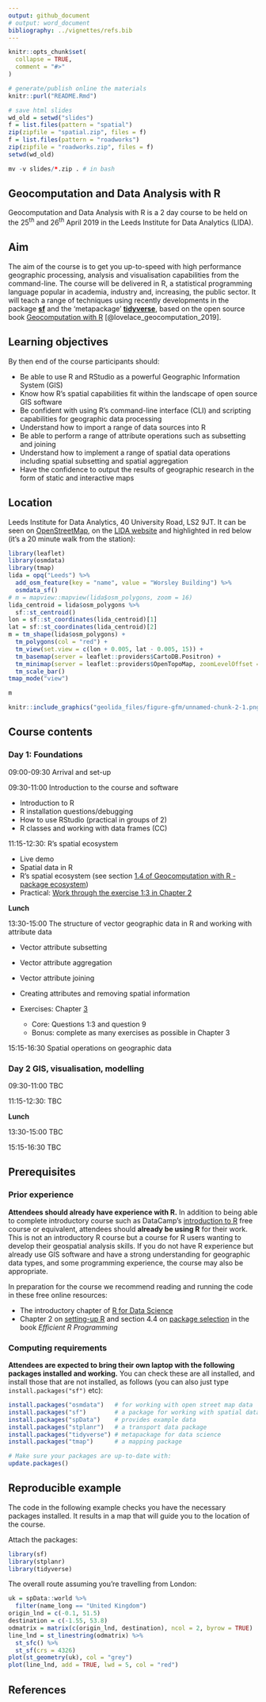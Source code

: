```yaml
---
output: github_document
# output: word_document
bibliography: ../vignettes/refs.bib
---
```


<!-- README.md is generated from README.Rmd. Please edit that file -->

```r
knitr::opts_chunk$set(
  collapse = TRUE,
  comment = "#>"
)
```

```r
# generate/publish online the materials
knitr::purl("README.Rmd")

# save html slides
wd_old = setwd("slides")
f = list.files(pattern = "spatial")
zip(zipfile = "spatial.zip", files = f)
f = list.files(pattern = "roadworks")
zip(zipfile = "roadworks.zip", files = f)
setwd(wd_old)

mv -v slides/*.zip . # in bash
```

## Geocomputation and Data Analysis with R

Geocomputation and Data Analysis with R is a 2 day course to be held on the 25^th^ and 26^th^ April 2019 in the Leeds Institute for Data Analytics (LIDA).

## Aim

The aim of the course is to get you up-to-speed with high performance geographic processing, analysis and visualisation capabilities from the command-line.
The course will be delivered in R, a statistical programming language popular in academia, industry and, increasing, the public sector.
It will teach a range of techniques using recently developments in the package [**sf**](https://github.com/r-spatial/sf) and the 'metapackage' [**tidyverse**](https://www.tidyverse.org/), based on the open source book [Geocomputation with R](https://geocompr.robinlovelace.net/) [@lovelace_geocomputation_2019]. 

## Learning objectives

By then end of the course participants should:

- Be able to use R and RStudio as a powerful Geographic Information System (GIS)
<!-- What the different panels within RStudio are and how to use the view panel interactively -->
- Know how R's spatial capabilities fit within the landscape of open source GIS software
<!-- What are the alternatives to R? -->
<!-- What are it's strengths/weaknesses? -->
<!-- How can R interface to dedicated GIS software like QGIS? -->
- Be confident with using R's command-line interface (CLI) and scripting capabilities for geographic data processing
<!-- autocompletion -->
<!-- using help -->
<!-- knowing where to search and create a reproducible example to ask questions on a community forum -->
<!-- source vs console editor -->
<!-- projects and scripts -->
<!-- functions / algorithms -->
- Understand how to import a range of data sources into R
<!-- read-in a shapefile -->
<!-- write-out a geojson -->
<!-- 7.2 Retrieving open data -->
<!-- 7.3 Geographic data packages -->
<!-- 7.4 Geographic web services -->
<!-- 7.5 File formats -->
<!-- 7.6 Data Input (I) -->
<!-- 7.7 Data output (O) -->
- Be able to perform a range of attribute operations such as subsetting and joining
<!-- 3.2.1 Vector attribute subsetting -->
<!-- 3.2.2 Vector attribute aggregation -->
<!-- 3.2.3 Vector attribute joining -->
<!-- 3.2.4 Creating attributes and removing spatial information -->
- Understand how to implement a range of spatial data operations including spatial subsetting and spatial aggregation
<!-- 4.2.1 Spatial subsetting -->
<!-- 4.2.2 Topological relations -->
<!-- 4.2.3 Spatial joining -->
<!-- 4.2.4 Non-overlapping joins -->
<!-- 4.2.5 Spatial data aggregation -->
- Have the confidence to output the results of geographic research in the form of static and interactive maps
<!--     8.2.1 tmap basics -->
<!--     8.2.2 Map objects -->
<!--     8.2.3 Aesthetics -->
<!--     8.2.4 Color settings -->
<!--     8.2.5 Layouts -->
<!--     8.2.6 Faceted maps -->
<!-- 8.4 Interactive maps -->

## Location

Leeds Institute for Data Analytics, 40 University Road, LS2 9JT.
It can be seen on [OpenStreetMap](https://www.openstreetmap.org/way/84749920), on the [LIDA website](https://lida.leeds.ac.uk/about-lida/contact/) and highlighted in red below (it's a 20 minute walk from the station):

```r
library(leaflet)
library(osmdata)
library(tmap)
lida = opq("Leeds") %>% 
  add_osm_feature(key = "name", value = "Worsley Building") %>% 
  osmdata_sf()
# m = mapview::mapview(lida$osm_polygons, zoom = 16)
lida_centroid = lida$osm_polygons %>% 
  sf::st_centroid()
lon = sf::st_coordinates(lida_centroid)[1]
lat = sf::st_coordinates(lida_centroid)[2]
m = tm_shape(lida$osm_polygons) +
  tm_polygons(col = "red") +
  tm_view(set.view = c(lon + 0.005, lat - 0.005, 15)) +
  tm_basemap(server = leaflet::providers$CartoDB.Positron) +
  tm_minimap(server = leaflet::providers$OpenTopoMap, zoomLevelOffset = -10) +
  tm_scale_bar()
tmap_mode("view")
```

```r
m
```

```r
knitr::include_graphics("geolida_files/figure-gfm/unnamed-chunk-2-1.png")
```

## Course contents

### Day 1: Foundations

09:00-09:30 Arrival and set-up

09:30-11:00 Introduction to the course and software

- Introduction to R
- R installation questions/debugging
- How to use RStudio (practical in groups of 2)
- R classes and working with data frames (CC)

11:15-12:30: R's spatial ecosystem

- Live demo 
- Spatial data in R
- R's spatial ecosystem (see section [1.4 of Geocomputation with R - package ecosystem](https://geocompr.robinlovelace.net/intro.html#rs-spatial-ecosystem))
- Practical: [Work through the exercise 1:3 in Chapter 2](https://geocompr.robinlovelace.net/spatial-class.html#ex2)

<!-- And example from the PCT -->

**Lunch**

13:30-15:00 The structure of vector geographic data in R and working with attribute data

- Vector attribute subsetting
- Vector attribute aggregation
- Vector attribute joining
- Creating attributes and removing spatial information

- Exercises: Chapter [3](https://geocompr.robinlovelace.net/attr.html#exercises-1)
    - Core: Questions 1:3 and question 9
    - Bonus: complete as many exercises as possible in Chapter 3
  
15:15-16:30 Spatial operations on geographic data

### Day 2 GIS, visualisation, modelling

09:30-11:00 TBC

11:15-12:30: TBC

<!-- And example from the PCT -->

**Lunch**

13:30-15:00 TBC

15:15-16:30 TBC

## Prerequisites

### Prior experience

**Attendees should already have experience with R.**
In addition to being able to complete introductory course such as DataCamp's [introduction to R](https://www.datacamp.com/courses/free-introduction-to-r) free course or equivalent, attendees should **already be using R** for their work.
This is not an introductory R course but a course for R users wanting to develop their geospatial analysis skills.
If you do not have R experience but already use GIS software and have a strong understanding for geographic data types, and some programming experience, the course may also be appropriate.

In preparation for the course we recommend reading and running the code in these free online resources:

- The introductory chapter of [R for Data Science](https://r4ds.had.co.nz/introduction.html)
- Chapter 2 on [setting-up R](https://csgillespie.github.io/efficientR/set-up.html) and section 4.4 on [package selection](https://csgillespie.github.io/efficientR/workflow.html#package-selection) in the book *Efficient R Programming*

### Computing requirements

**Attendees are expected to bring their own laptop with the following packages installed and working.**
You can check these are all installed, and install those that are not installed, as follows (you can also just type `install.packages("sf")` etc):

```r
install.packages("osmdata")   # for working with open street map data
install.packages("sf")        # a package for working with spatial data
install.packages("spData")    # provides example data
install.packages("stplanr")   # a transport data package
install.packages("tidyverse") # metapackage for data science
install.packages("tmap")      # a mapping package

# Make sure your packages are up-to-date with:
update.packages()
```

## Reproducible example

The code in the following example checks you have the necessary packages installed.
It results in a map that will guide you to the location of the course.

Attach the packages:

```r
library(sf)
library(stplanr)
library(tidyverse)
```

The overall route assuming you're travelling from London:

```r
uk = spData::world %>% 
  filter(name_long == "United Kingdom")
origin_lnd = c(-0.1, 51.5)
destination = c(-1.55, 53.8)
odmatrix = matrix(c(origin_lnd, destination), ncol = 2, byrow = TRUE)
line_lnd = st_linestring(odmatrix) %>% 
  st_sfc() %>% 
  st_sf(crs = 4326)
plot(st_geometry(uk), col = "grey")
plot(line_lnd, add = TRUE, lwd = 5, col = "red")
```

## References
